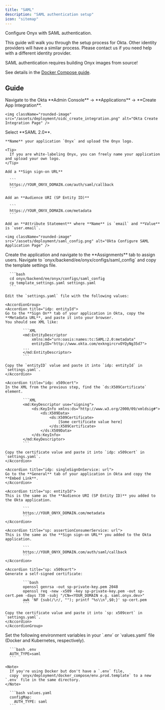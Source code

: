```yaml
---
title: "SAML"
description: "SAML authentication setup"
icon: "sitemap"
---
```


Configure Onyx with SAML authentication.

<EnterpriseEditionInfo />

This guide will walk you through the setup process for Okta. Other identity providers will have a similar process.
Please contact us if you need help with a different identity provider.

<Warning>
  SAML authentication requires building Onyx images from source!

  See details in the [Docker Compose guide](/deployment/getting_started/quickstart#launch-with-docker-compose).
</Warning>

## Guide

<Steps>
  <Step title="Create Okta Application">
    Navigate to the Okta **Admin Console** → **Applications** → **Create App Integration**.

    <img className="rounded-image" src="/assets/deployment/oidc_create_integration.png" alt="Okta Create Integration Page" />
  </Step>

  <Step title="Configure Okta Application">
    Select **SAML 2.0**.

    **Name** your application `Onyx` and upload the Onyx logo.

    <Tip>
      If you are white-labeling Onyx, you can freely name your application and upload your own logo.
    </Tip>

    Add a **Sign sign-on URL**

      ```
      https://YOUR_ONYX_DOMAIN.com/auth/saml/callback
      ```

    Add an **Audience URI (SP Entity ID)**

      ```
      https://YOUR_ONYX_DOMAIN.com/metadata
      ```

    Add an **Attribute Statement** where **Name** is `email` and **Value** is `user.email`.

    <img className="rounded-image" src="/assets/deployment/saml_config.png" alt="Okta Configure SAML Application Page" />
  </Step>

  <Step title="Assign Users to Application">
    Create the application and navigate to the **Assignments** tab to assign users.
  </Step>

  <Step title="Configure Onyx for SAML">
    Navigate to `onyx/backend/ee/onyx/configs/saml_config` and copy the template settings file.

      ```bash
      cd onyx/backend/ee/onyx/configs/saml_config
      cp template_settings.yaml settings.yaml
      ```

    Edit the `settings.yaml` file with the following values:

    <AccordionGroup>
    <Accordion title="idp: entityId">
    Go to the **Sign On** tab of your application in Okta, copy the **Metadata URL**, and paste it into your browser.
    You should see XML like:

            ```XML
            <md:EntityDescriptor
                xmlns:md="urn:oasis:names:tc:SAML:2.0:metadata"
                entityID="http://www.okta.com/exkngircrvOYQyNg35d7">
            ...
            </md:EntityDescriptor>
            ```

    Copy the `entityID` value and paste it into `idp: entityId` in `settings.yaml`.
    </Accordion>

    <Accordion title="idp: x509cert">
    In the XML from the previous step, find the `ds:X509Certificate` element.

            ```XML
            <md:KeyDescriptor use="signing">
                <ds:KeyInfo xmlns:ds="http://www.w3.org/2000/09/xmldsig#">
                    <ds:X509Data>
                        <ds:X509Certificate>
                            [Some certificate value here]
                        </ds:X509Certificate>
                    </ds:X509Data>
                </ds:KeyInfo>
            </md:KeyDescriptor>
            ```

    Copy the certificate value and paste it into `idp: x509cert` in `settings.yaml`.
    </Accordion>

    <Accordion title="idp: singleSignOnService: url">
    Go to the **General** tab of your application in Okta and copy the **Embed Link**.
    </Accordion>

    <Accordion title="sp: entityId">
    This is the same as the **Audience URI (SP Entity ID)** you added to the Okta application.

            ```
            https://YOUR_ONYX_DOMAIN.com/metadata
            ```
    </Accordion>

    <Accordion title="sp: assertionConsumerService: url">
    This is the same as the **Sign sign-on URL** you added to the Okta application.

            ```
            https://YOUR_ONYX_DOMAIN.com/auth/saml/callback
            ```
    </Accordion>

    <Accordion title="sp: x509cert">
    Generate a self-signed certificate:

            ```bash
            openssl genrsa -out sp-private-key.pem 2048
            openssl req -new -x509 -key sp-private-key.pem -out sp-cert.pem -days 730 -subj "/CN=<YOUR_DOMAIN e.g. saml.onyx.dev>"
            awk 'NF {sub(/\r/, ""); printf "%s\\n",$0;}' sp-cert.pem
            ```

    Copy the certificate value and paste it into `sp: x509cert` in `settings.yaml`.
    </Accordion>
    </AccordionGroup>
  </Step>

  <Step title="Set Onyx Environment Variables">
    Set the following environment variables in your `.env` or `values.yaml` file (Docker and Kubernetes, respectively).

      ```bash .env
      AUTH_TYPE=saml
      ```

    <Note>
      If you're using Docker but don't have a `.env` file,
      copy `onyx/deployment/docker_compose/env.prod.template` to a new `.env` file in the same directory.
    </Note>

      ```bash values.yaml
      configMap:
        AUTH_TYPE: saml
      ```
  </Step>
</Steps>
